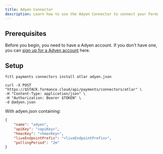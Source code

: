 ```yaml
---
title: Adyen Connector
description: Learn how to use the Adyen Connector to connect your Formance Stack with your Adyen account.
---
```


## Prerequisites

Before you begin, you need to have a Adyen account. If you don't have one, you can [sign up for a Adyen account](https://www.adyen.com/) here.

<ApiWarning/>

## Setup


<StackCmd>

```shell
fctl payments connectors install atlar adyen.json
```

```shell
curl -X POST "https://$STACK.formance.cloud/api/payments/connectors/atlar" \
-H "Content-Type: application/json" \
-H "Authorization: Bearer $TOKEN" \
-d @adyen.json
```

</StackCmd>

With adyen.json containing:

```json
{
    "name": "adyen",
    "apiKey": "<apiKey>",
    "hmacKey": "<hmacKey>",
    "liveEndpointPrefix": "<liveEndpointPrefix>",
    "pollingPeriod": "2m"
}
```